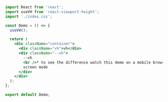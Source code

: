 
<Meta title="Demo Source Code/index.js" />

```jsx
import React from 'react';
import useVH from 'react-viewport-height';
import './index.css';

const Demo = () => {
  useVH();

  return (
    <div className="container">
      <div className="vh">vh</div>
      <div className="--vh">
        --vh
        <br />* to see the difference watch this demo on a mobile browser in a full
        screen mode
      </div>
    </div>
  );
};

export default Demo;
```
